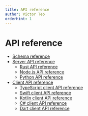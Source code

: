 ```yaml
---
title: API reference
author: Victor Teo
orderHint: 1
---
```


# API reference

- [Schema reference](/reference/api-reference/schema-reference)
- [Server API reference](/reference/api-reference/server-api-reference)
  - [Rust API reference](/reference/api-reference/server-api-reference/rust-api-reference)
  - [Node.js API reference](/reference/api-reference/server-api-reference/nodejs-api-reference)
  - [Python API reference](/reference/api-reference/server-api-reference/python-api-reference)
- [Client API reference](/reference/api-reference/client-api-reference)
  - [TypeScript client API reference](/reference/api-reference/client-api-reference/typescript-api-reference)
  - [Swift client API reference](/reference/api-reference/client-api-reference/swift-api-reference)
  - [Kotlin client API reference](/reference/api-reference/client-api-reference/kotlin-api-reference)
  - [C# client API reference](/reference/api-reference/client-api-reference/csharp-api-reference)
  - [Dart client API reference](/reference/api-reference/client-api-reference/dart-api-reference)